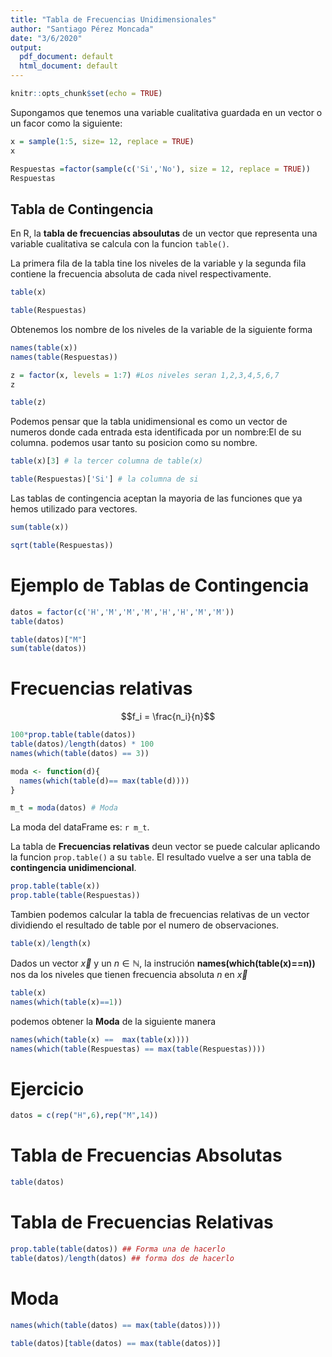 ```yaml
---
title: "Tabla de Frecuencias Unidimensionales"
author: "Santiago Pérez Moncada"
date: "3/6/2020"
output:
  pdf_document: default
  html_document: default
---
```


```r
knitr::opts_chunk$set(echo = TRUE)
```

Supongamos que tenemos una variable cualitativa guardada en un vector o un facor como la siguiente:

```r
x = sample(1:5, size= 12, replace = TRUE)
x
```
```r
Respuestas =factor(sample(c('Si','No'), size = 12, replace = TRUE))
Respuestas
```

## Tabla de Contingencia

En R, la **tabla de frecuencias absoulutas** de un vector que representa una variable cualitativa se calcula con la funcion `table()`.

La primera fila de la tabla tine los niveles de la variable y la segunda fila contiene la frecuencia absoluta de cada nivel respectivamente.

```r
table(x)
```
```r
table(Respuestas)
```

Obtenemos los nombre de los niveles de la variable de la siguiente forma

```r
names(table(x))
names(table(Respuestas))
```

```r
z = factor(x, levels = 1:7) #Los niveles seran 1,2,3,4,5,6,7
z
```
```r
table(z)
```

Podemos pensar que la tabla unidimensional es como un vector de numeros donde cada entrada esta identificada por un nombre:El de su columna. podemos usar tanto su posicion como su nombre.

```r
table(x)[3] # la tercer columna de table(x)
```
```r
table(Respuestas)['Si'] # la columna de si
```

Las tablas de contingencia aceptan la mayoria de las funciones que ya hemos utilizado para vectores.

```r
sum(table(x))
```
```r
sqrt(table(Respuestas))
```

# Ejemplo de Tablas de Contingencia
```r
datos = factor(c('H','M','M','M','H','H','M','M'))
table(datos)

table(datos)["M"]
sum(table(datos))
```

# Frecuencias relativas
$$f_i = \frac{n_i}{n}$$
```r
100*prop.table(table(datos))
table(datos)/length(datos) * 100
names(which(table(datos) == 3))

moda <- function(d){
  names(which(table(d)== max(table(d))))
}

m_t = moda(datos) # Moda
```
La moda del dataFrame es: `r m_t`.

La tabla de **Frecuencias relativas** deun vector se puede calcular aplicando la funcion `prop.table()` a su `table`. El resultado vuelve a ser una tabla de **contingencia unidimencional**.

```r
prop.table(table(x))
prop.table(table(Respuestas))
```

Tambien podemos calcular la tabla de frecuencias relativas de un vector dividiendo el resultado de table por el numero de observaciones.

```r
table(x)/length(x)
```

Dados un vector $\vec{x}$ y un $n \in \mathbb{N}$, la instrución
**names(which(table(x)==n))** nos da los niveles que tienen frecuencia absoluta $n$ en $\vec{x}$

```r
table(x)
names(which(table(x)==1))
```

podemos obtener la **Moda** de la siguiente manera
```r
names(which(table(x) ==  max(table(x))))
names(which(table(Respuestas) == max(table(Respuestas))))
```

# Ejercicio
```r
datos = c(rep("H",6),rep("M",14))
```

# Tabla de Frecuencias Absolutas
```r
table(datos)
```

# Tabla de Frecuencias Relativas
```r
prop.table(table(datos)) ## Forma una de hacerlo
table(datos)/length(datos) ## forma dos de hacerlo
```

# Moda
```r
names(which(table(datos) == max(table(datos))))

table(datos)[table(datos) == max(table(datos))]
```

